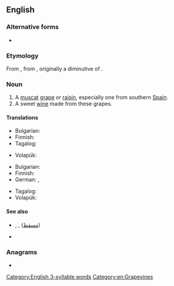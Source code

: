 ==English==

===Alternative forms===
* {{alter|en|muscadel|muscadelle}}

===Etymology===
From {{inh|en|enm|muskadell}}, from {{der|en|pro|muscadel}}, originally a diminutive of {{m|en|muscat}}.

===Noun===
{{en-noun|~}}

# A [[muscat]] [[grape]] or [[raisin]], especially one from southern [[Spain]].
# A sweet [[wine]] made from these grapes.

====Translations====
{{trans-top|a muscat grape or raisin}}
* Bulgarian: {{t|bg|мискет|m}}
* Finnish: {{t|fi|muskatelli}}
* Tagalog: {{t|tl|muskatel}}
{{trans-mid}}
* Volapük: {{qualifier|raisin}} {{t|vo|muskatäl}}
{{trans-bottom}}

{{trans-top|a sweet wine from muscat grapes}}
* Bulgarian: {{t|bg|мискет|m}}
* Finnish: {{t|fi|muskatelliviini}}
* German: {{t+|de|Muskateller|m}}, {{t|de|Muskatellerwein|m}}
{{trans-mid}}
* Tagalog: {{t|tl|muskatel}}
* Volapük: {{t|vo|muskatälavin}}
{{trans-bottom}}

====See also====
* {{l|en|Muscat}}, {{l|en|Masqat}}, {{l|en|Masqaṭ}} ([[مسقط]])
* {{l|en|Muscat and Oman}}

===Anagrams===
* {{anagrams|en|a=acelmstu|calumets}}

[[Category:English 3-syllable words]]
[[Category:en:Grapevines]]